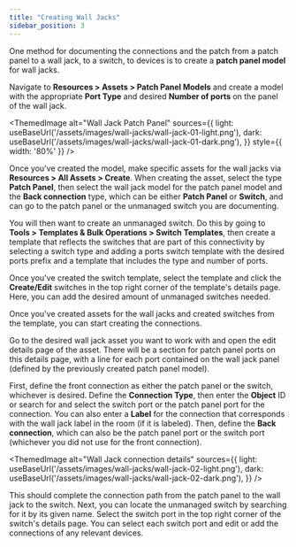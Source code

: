 ```yaml
---
title: "Creating Wall Jacks"
sidebar_position: 3
---
```



One method for documenting the connections and the patch from a patch panel to a wall jack, to a switch, to devices is to create a **patch panel model** for wall jacks. 

Navigate to **Resources > Assets > Patch Panel Models** and create a model with the appropriate **Port Type** and desired **Number of ports** on the panel of the wall jack.

<ThemedImage
  alt="Wall Jack Patch Panel"
  sources={{
    light: useBaseUrl('/assets/images/wall-jacks/wall-jack-01-light.png'),
    dark: useBaseUrl('/assets/images/wall-jacks/wall-jack-01-dark.png'),
  }}
  style={{ width: '80%' }} 
/>

Once you've created the model, make specific assets for the wall jacks via **Resources > All Assets > Create**. When creating the asset, select the type **Patch Panel**, then select the wall jack model for the patch panel model and the **Back connection** type, which can be either **Patch Panel** or **Switch**, and can go to the patch panel or the unmanaged switch you are documenting.

You will then want to create an unmanaged switch. Do this by going to **Tools > Templates & Bulk Operations > Switch Templates**, then create a template that reflects the switches that are part of this connectivity by selecting a switch type and adding a ports switch template with the desired ports prefix and a template that includes the type and number of ports.

Once you've created the switch template, select the template and click the **Create/Edit** switches in the top right corner of the template's details page. Here, you can add the desired amount of unmanaged switches needed.

Once you've created assets for the wall jacks and created switches from the template, you can start creating the connections.

Go to the desired wall jack asset you want to work with and open the edit details page of the asset. There will be a section for patch panel ports on this details page, with a line for each port contained on the wall jack panel (defined by the previously created patch panel model).

First, define the front connection as either the patch panel or the switch, whichever is desired. Define the **Connection Type**, then enter the **Object** ID or search for and select the switch port or the patch panel port for the connection. You can also enter a **Label** for the connection that corresponds with the wall jack label in the room (if it is labeled). Then, define the **Back connection**, which can also be the patch panel port or the switch port (whichever you did not use for the front connection).

<ThemedImage
  alt="Wall Jack connection details"
  sources={{
    light: useBaseUrl('/assets/images/wall-jacks/wall-jack-02-light.png'),
    dark: useBaseUrl('/assets/images/wall-jacks/wall-jack-02-dark.png'),
  }}
/>

This should complete the connection path from the patch panel to the wall jack to the switch. Next, you can locate the unmanaged switch by searching for it by its given name. Select the switch port in the top right corner of the switch's details page. You can select each switch port and edit or add the connections of any relevant devices.
